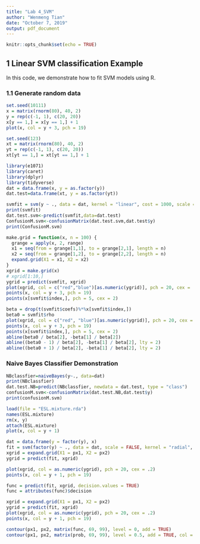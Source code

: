 ---
title: "Lab 4_SVM"
author: "Wenmeng Tian"
date: "October 7, 2019"
output: pdf_document
---

```{r setup, include=FALSE}
knitr::opts_chunk$set(echo = TRUE)
```
## 1 Linear SVM classification Example

In this code, we demonstrate how to fit SVM models using R. 

### 1.1 Generate random data 

```{r}
set.seed(10111)
x = matrix(rnorm(80), 40, 2)
y = rep(c(-1, 1), c(20, 20))
x[y == 1,] = x[y == 1,] + 1
plot(x, col = y + 3, pch = 19)

set.seed(123)
xt = matrix(rnorm(80), 40, 2)
yt = rep(c(-1, 1), c(20, 20))
xt[yt == 1,] = xt[yt == 1,] + 1
```


```{r}
library(e1071)
library(caret)
library(dplyr)
library(tidyverse)
dat = data.frame(x, y = as.factor(y))
dat.test=data.frame(xt, y = as.factor(yt))

svmfit = svm(y ~ ., data = dat, kernel = "linear", cost = 1000, scale = FALSE)
print(svmfit)
dat.test.svm<-predict(svmfit,data=dat.test)
ConfusionM.svm<-confusionMatrix(dat.test.svm,dat.test$y)
print(ConfusionM.svm)
```

```{r}
make.grid = function(x, n = 100) {
  grange = apply(x, 2, range)
  x1 = seq(from = grange[1,1], to = grange[2,1], length = n)
  x2 = seq(from = grange[1,2], to = grange[2,2], length = n)
  expand.grid(X1 = x1, X2 = x2)
}
xgrid = make.grid(x)
# xgrid[1:10,]
ygrid = predict(svmfit, xgrid)
plot(xgrid, col = c("red","blue")[as.numeric(ygrid)], pch = 20, cex = .2)
points(x, col = y + 3, pch = 19)
points(x[svmfit$index,], pch = 5, cex = 2)
```
```{r}
beta = drop(t(svmfit$coefs)%*%x[svmfit$index,])
beta0 = svmfit$rho
plot(xgrid, col = c("red", "blue")[as.numeric(ygrid)], pch = 20, cex = .2)
points(x, col = y + 3, pch = 19)
points(x[svmfit$index,], pch = 5, cex = 2)
abline(beta0 / beta[2], -beta[1] / beta[2])
abline((beta0 - 1) / beta[2], -beta[1] / beta[2], lty = 2)
abline((beta0 + 1) / beta[2], -beta[1] / beta[2], lty = 2)
```

### Naive Bayes Classifier Demonstration
```{r}
NBclassfier=naiveBayes(y~., data=dat)
print(NBclassfier)
dat.test.NB=predict(NBclassfier, newdata = dat.test, type = "class")
confusionM.svm<-confusionMatrix(dat.test.NB,dat.test$y)
print(confusionM.svm)
```

```{r}
load(file = "ESL.mixture.rda")
names(ESL.mixture)
rm(x, y)
attach(ESL.mixture)
plot(x, col = y + 1)
```

```{r}
dat = data.frame(y = factor(y), x)
fit = svm(factor(y) ~ ., data = dat, scale = FALSE, kernel = "radial", cost = 100)
xgrid = expand.grid(X1 = px1, X2 = px2)
ygrid = predict(fit, xgrid)

plot(xgrid, col = as.numeric(ygrid), pch = 20, cex = .2)
points(x, col = y + 1, pch = 19)
```
```{r}
func = predict(fit, xgrid, decision.values = TRUE)
func = attributes(func)$decision

xgrid = expand.grid(X1 = px1, X2 = px2)
ygrid = predict(fit, xgrid)
plot(xgrid, col = as.numeric(ygrid), pch = 20, cex = .2)
points(x, col = y + 1, pch = 19)

contour(px1, px2, matrix(func, 69, 99), level = 0, add = TRUE)
contour(px1, px2, matrix(prob, 69, 99), level = 0.5, add = TRUE, col = "blue", lwd = 2)

```


